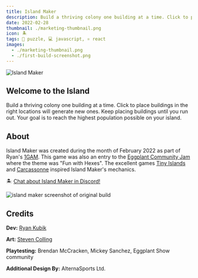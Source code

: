 ```yaml
---
title: Island Maker
description: Build a thriving colony one building at a time. Click to place buildings in the right locations will generate new ones. Keep placing buildings until you run out. Your goal is to reach the highest population possible on your island.
date: 2022-02-28
thumbnail: ./marketing-thumbnail.png
icon: 🏝️
tags: 🧩 puzzle, 💻 javascript, ⚛️ react
images:
  - ./marketing-thumbnail.png
  - ./first-build-screenshot.png
---
```


![Island Maker](./marketing-banner.png)

## Welcome to the Island

Build a thriving colony one building at a time. Click to place buildings in the right locations will generate new ones. Keep placing buildings until you run out. Your goal is to reach the highest population possible on your island.

<NoSsrIslandMakerEmbed />

## About

Island Maker was created during the month of February 2022 as part of Ryan's [1GAM](https://onegameamonth.com/). This game was also an entry to the [Eggplant Community Jam](https://itch.io/jam/hexes-eggplant-podcast-community-game-jam-12) where the theme was "Fun with Hexes". The excellent games [Tiny Islands](https://dr-d-king.itch.io/tiny-islands) and [Carcassonne](https://boardgamegeek.com/boardgame/822/carcassonne) inspired Island Maker's mechanics.

🏝 [Chat about Island Maker in Discord!](https://discord.gg/VMymDhn)

![island maker screenshot of original build](./first-build-screenshot.png)

## Credits

**Dev:** [Ryan Kubik](https://ryankubik.com/)

**Art:** [Steven Colling](https://www.stevencolling.com/)

**Playtesting:** Brendan McCracken, Mickey Sanchez, Eggplant Show community

**Additional Design By:** AlternaSports Ltd.
